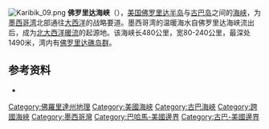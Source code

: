 [[File:Karibik_09.png|thumb]]
'''佛罗里达海峡'''（{{lang-en|Florida Strait}}），[[美国|美国]][[佛罗里达半岛|佛罗里达半岛]]与[[古巴岛|古巴岛]]之间的[[海峡|海峡]]，为[[墨西哥湾|墨西哥湾]]北部通往[[大西洋|大西洋]]的战略要道。墨西哥湾的温暖海水自佛罗里达海峡流出后，成为[[北大西洋暖流|北大西洋暖流]]的起源地。该海峡长480公里，宽80-240公里，最深处1490米，湾内有[[佛罗里达礁岛群|佛罗里达礁岛群]]。

== 参考资料 ==
{{commonscat}}
* {{Cite book|title=中国大百科全书|last=蒋长瑜|first=|publisher=中国大百科全书出版社|year=|isbn=9787500079583|location=|pages=|language=zh-cn|url=http://h.bkzx.cn|chapter=佛罗里达海峡|chapterurl=http://h.bkzx.cn/item/202440|access-date=2020-10-11|archive-date=2020-12-10|archive-url=https://web.archive.org/web/20201210112455/http://h.bkzx.cn/|dead-url=no}}

{{Florida-stub}}
{{Cuba-geo-stub}}
{{Authority control}}
{{DEFAULTSORT:Florida Strait}}
[[Category:佛羅里達州地理|Category:佛羅里達州地理]]
[[Category:美國海峽|Category:美國海峽]]
[[Category:古巴海峽|Category:古巴海峽]]
[[Category:跨國海峽|Category:跨國海峽]]
[[Category:墨西哥灣|Category:墨西哥灣]]
[[Category:巴哈馬-美國邊界|Category:巴哈馬-美國邊界]]
[[Category:古巴-美國邊界|Category:古巴-美國邊界]]

{{coord|23|56|03|N|80|55|33|W|type:waterbody|display=title}}